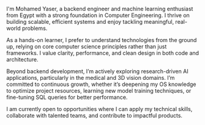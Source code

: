 I'm Mohamed Yaser, a backend engineer and machine learning enthusiast from Egypt with a strong foundation in Computer Engineering. I thrive on building scalable, efficient systems and enjoy tackling meaningful, real-world problems.

As a hands-on learner, I prefer to understand technologies from the ground up, relying on core computer science principles rather than just frameworks. I value clarity, performance, and clean design in both code and architecture.

Beyond backend development, I’m actively exploring research-driven AI applications, particularly in the medical and 3D vision domains. I’m committed to continuous growth, whether it’s deepening my OS knowledge to optimize project resources, learning new model training techniques, or fine-tuning SQL queries for better performance.

I am currently open to opportunities where I can apply my technical skills, collaborate with talented teams, and contribute to impactful products.
